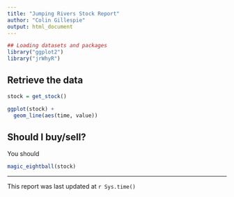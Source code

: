 ```yaml
---
title: "Jumping Rivers Stock Report"  
author: "Colin Gillespie"  
output: html_document  
---
```

```r
## Loading datasets and packages
library("ggplot2")
library("jrWhyR")
```

## Retrieve the data

```r
stock = get_stock()
```

```r
ggplot(stock) + 
  geom_line(aes(time, value))
```

## Should I buy/sell?

You should 

```r
magic_eightball(stock)
```

---
This report was last updated at `r Sys.time()`

